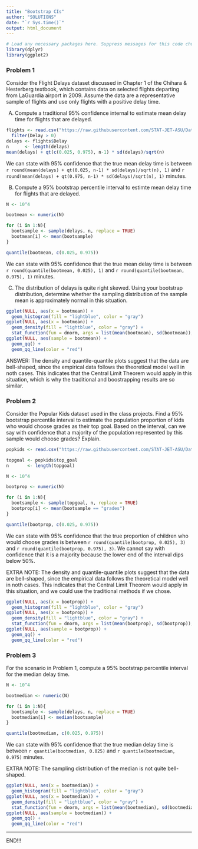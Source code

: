 ```yaml
---
title: "Bootstrap CIs"
author: "SOLUTIONS"
date: "`r Sys.time()`"
output: html_document
---
```


```r
# Load any necessary packages here. Suppress messages for this code chunk.
library(dplyr)
library(ggplot2)
```


### Problem 1

Consider the Flight Delays dataset discussed in Chapter 1 of the Chihara & Hesterberg textbook, which contains data on selected flights departing from LaGuardia airport in 2009. Assume the data are a representative sample of flights and use only flights with a positive delay time. 

A) Compute a traditional 95% confidence internal to estimate mean delay time for flights that are delayed.

```r
flights <- read.csv("https://raw.githubusercontent.com/STAT-JET-ASU/Datasets/master/Chihara/FlightDelays.csv") %>% 
  filter(Delay > 0)
delays <- flights$Delay
n      <- length(delays)
mean(delays) + qt(c(0.025, 0.975), n-1) * sd(delays)/sqrt(n) 
```

We can state with 95% confidence that the true mean delay time is between `r round(mean(delays) + qt(0.025, n-1) * sd(delays)/sqrt(n), 1)` and `r round(mean(delays) + qt(0.975, n-1) * sd(delays)/sqrt(n), 1)` minutes.


B) Compute a 95% bootstrap percentile interval to estimte mean delay time for flights that are delayed. 

```r
N <- 10^4

bootmean <- numeric(N)

for (i in 1:N){
  bootsample <- sample(delays, n, replace = TRUE)
  bootmean[i] <- mean(bootsample)
}

quantile(bootmean, c(0.025, 0.975))
```

We can state with 95% confidence that the true mean delay time is between `r round(quantile(bootmean, 0.025), 1)` and `r round(quantile(bootmean, 0.975), 1)` minutes.


C) The distribution of delays is quite right skewed. Using your bootstrap distribution, determine whether the sampling distribution of the sample mean is approximately normal in this situation. 

```r
ggplot(NULL, aes(x = bootmean)) + 
  geom_histogram(fill = "lightblue", color = "gray")
ggplot(NULL, aes(x = bootmean)) + 
  geom_density(fill = "lightblue", color = "gray") +
  stat_function(fun = dnorm, args = list(mean(bootmean), sd(bootmean)), color = "red")
ggplot(NULL, aes(sample = bootmean)) + 
  geom_qq() + 
  geom_qq_line(color = "red")
```

ANSWER: The density and quantile-quantile plots suggest that the data are bell-shaped, since the empirical data follows the theoretical model well in noth cases. This indicates that the Central Limit Theorem would apply in this situation, which is why the traditional and boostrapping results are so similar.


### Problem 2

Consider the Popular Kids dataset used in the class projects. Find a 95% bootstrap percentile interval to estimate the population proportion of kids who would choose grades as their top goal. Based on the interval, can we say with confidence that a majority of the population represented by this sample would choose grades? Explain.

```r
popkids <- read.csv("https://raw.githubusercontent.com/STAT-JET-ASU/Datasets/master/Instructor/popular.csv")

topgoal <- popkids$top_goal
n       <- length(topgoal)

N <- 10^4

bootprop <- numeric(N)

for (i in 1:N){
  bootsample <- sample(topgoal, n, replace = TRUE)
  bootprop[i] <- mean(bootsample == "grades")
}

quantile(bootprop, c(0.025, 0.975))
```

We can state with 95% confidence that the true proportion of children who would choose grades is between `r round(quantile(bootprop, 0.025), 3)` and `r round(quantile(bootprop, 0.975), 3)`. We cannot say with confidence that it is a majority because the lower end of the interval dips below 50%.

EXTRA NOTE: The density and quantile-quantile plots suggest that the data are bell-shaped, since the empirical data follows the theoretical model well in noth cases. This indicates that the Central Limit Theorem would apply in this situation, and we could use the traditional methods if we chose.

```r
ggplot(NULL, aes(x = bootprop)) + 
  geom_histogram(fill = "lightblue", color = "gray")
ggplot(NULL, aes(x = bootprop)) + 
  geom_density(fill = "lightblue", color = "gray") +
  stat_function(fun = dnorm, args = list(mean(bootprop), sd(bootprop)), color = "red")
ggplot(NULL, aes(sample = bootprop)) + 
  geom_qq() + 
  geom_qq_line(color = "red")
```


### Problem 3

For the scenario in Problem 1, compute a 95% bootstrap percentile interval for the median delay time.

```r
N <- 10^4

bootmedian <- numeric(N)

for (i in 1:N){
  bootsample <- sample(delays, n, replace = TRUE)
  bootmedian[i] <- median(bootsample)
}

quantile(bootmedian, c(0.025, 0.975))
```

We can state with 95% confidence that the true median delay time is between `r quantile(bootmedian, 0.025)` and `r quantile(bootmedian, 0.975)` minutes.


EXTRA NOTE: The sampling distribution of the median is not quite bell-shaped.

```r
ggplot(NULL, aes(x = bootmedian)) + 
  geom_histogram(fill = "lightblue", color = "gray")
ggplot(NULL, aes(x = bootmedian)) + 
  geom_density(fill = "lightblue", color = "gray") +
  stat_function(fun = dnorm, args = list(mean(bootmedian), sd(bootmedian)), color = "red")
ggplot(NULL, aes(sample = bootmedian)) + 
  geom_qq() + 
  geom_qq_line(color = "red")
```


<hr>

END!!!


